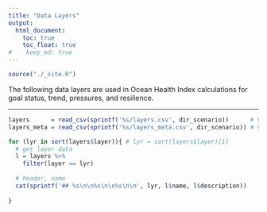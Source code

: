 ```yaml
---
title: "Data Layers"
output:
  html_document:
    toc: true
    toc_float: true
#    keep_md: true
---
```


```r
source("./_site.R")
```

The following data layers are used in Ocean Health Index calculations for goal status, trend, pressures, and resilience. 

----

```r
layers      = read_csv(sprintf('%s/layers.csv', dir_scenario))      # View(layers)
layers_meta = read_csv(sprintf('%s/layers_meta.csv', dir_scenario)) # View(layers_meta)

for (lyr in sort(layers$layer)){ # lyr = sort(layers$layer)[1]
  # get layer data
  l = layers %>% 
    filter(layer == lyr)
  
  # header, name
  cat(sprintf('## %s\n\n%s\n\n%s\n\n', lyr, l$name, l$description))
  
}
```

